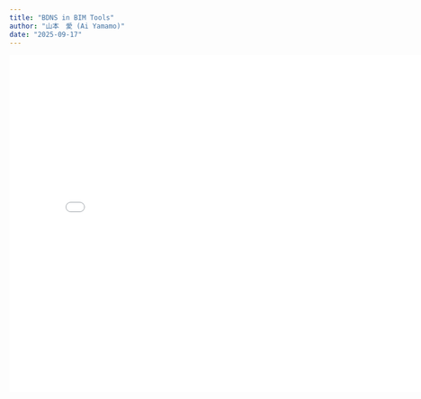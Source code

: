```yaml
---
title: "BDNS in BIM Tools"
author: "山本　愛 (Ai Yamamo)"
date: "2025-09-17"
---
```


```{=html}
<embed src="20250917_BDNS-in-BIM-tools.pdf" width="800px" height="600px"/>
```
